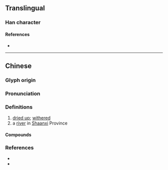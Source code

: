 {{character info/new}}
==Translingual==

===Han character===
{{Han char|rn=85|rad=水|as=13|sn=16|four=31132|canj=EYPO|ids=⿰氵豦}}

====References====
* {{Han ref|kx=0654.120|dkj=18433|dj=1064.100|hdz=31755.020|uh=6FBD|ud=28605|bh=E9F2|bd=59890}}

----

==Chinese==
{{zh-forms}}

===Glyph origin===
{{Han etym}}

===Pronunciation===
{{zh-pron
|m=jù
|c=geoi6,geoi3
|mc=y
|oc=y
|cat=
}}

===Definitions===
{{zh-hanzi}}

# [[dried up]]; [[withered]]
# a [[river]] in [[Shaanxi]] Province

====Compounds====
{{zh-der|澽水}}

===References===
* {{R:twedu|B02300}}
* {{R:yue:Hanzi}}